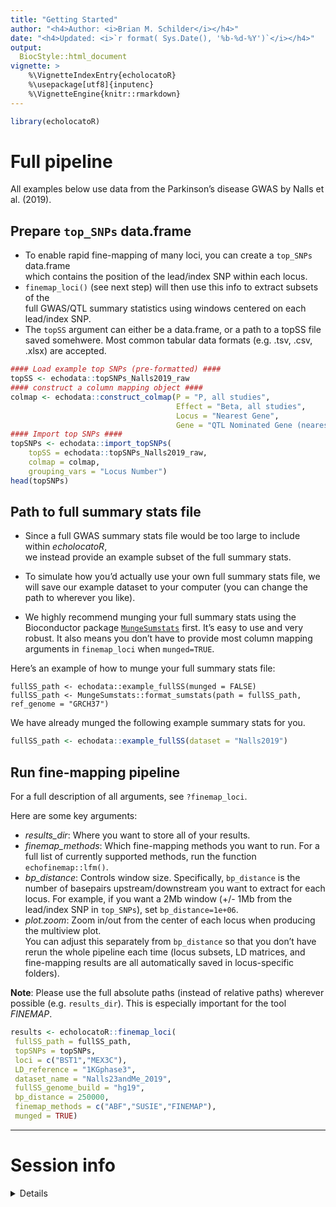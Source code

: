 ```yaml
---
title: "Getting Started" 
author: "<h4>Author: <i>Brian M. Schilder</i></h4>" 
date: "<h4>Updated: <i>`r format( Sys.Date(), '%b-%d-%Y')`</i></h4>"
output:
  BiocStyle::html_document
vignette: >
    %\VignetteIndexEntry{echolocatoR} 
    %\usepackage[utf8]{inputenc}
    %\VignetteEngine{knitr::rmarkdown}
---
```



```r
library(echolocatoR) 
```

# Full pipeline  

All examples below use data from the Parkinson's disease GWAS by Nalls et al. (2019).  

## Prepare `top_SNPs` data.frame   

* To enable rapid fine-mapping of many loci, you can create a `top_SNPs` data.frame  
which contains the position of the lead/index SNP within each locus.
* `finemap_loci()` (see next step) will then use this info to extract subsets of the   
full GWAS/QTL summary statistics using windows centered on each lead/index SNP.
* The `topSS` argument can either be a data.frame, or a path to a topSS file saved somehwere.
Most common tabular data formats (e.g. .tsv, .csv, .xlsx) are accepted.  


```r
#### Load example top SNPs (pre-formatted) ####
topSS <- echodata::topSNPs_Nalls2019_raw
#### construct a column mapping object ####
colmap <- echodata::construct_colmap(P = "P, all studies",
                                     Effect = "Beta, all studies",
                                     Locus = "Nearest Gene",
                                     Gene = "QTL Nominated Gene (nearest QTL)")
#### Import top SNPs ####
topSNPs <- echodata::import_topSNPs(
    topSS = echodata::topSNPs_Nalls2019_raw,
    colmap = colmap,
    grouping_vars = "Locus Number")
head(topSNPs)
```

## Path to full summary stats file  

* Since a full GWAS summary stats file would be too large to include within *echolocatoR*,  
we instead provide an example subset of the full summary stats.  

* To simulate how you'd actually use your own full summary stats file, we will save our example dataset to your computer (you can change the path to wherever you like). 

* We highly recommend munging your full summary stats using the Bioconductor package [`MungeSumstats`](https://github.com/neurogenomics/MungeSumstats) first. It's easy to use and very robust. It also means you don't have to provide most column mapping arguments in `finemap_loci` when `munged=TRUE`. 

Here's an example of how to munge your full summary stats file: 

```
fullSS_path <- echodata::example_fullSS(munged = FALSE)
fullSS_path <- MungeSumstats::format_sumstats(path = fullSS_path, ref_genome = "GRCH37")
```

We have already munged the following example summary stats for you.

```r
fullSS_path <- echodata::example_fullSS(dataset = "Nalls2019")
```

## Run fine-mapping pipeline  

For a full description of all arguments, see `?finemap_loci`.  

Here are some key arguments:  

* *results_dir*: Where you want to store all of your results.  
* *finemap_methods*: Which fine-mapping methods you want to run. For a full list of currently supported methods, run the function `echofinemap::lfm()`.  
* *bp_distance*: Controls window size. Specifically, `bp_distance` is the number of basepairs upstream/downstream you want to extract for each locus. For example, if you want a 2Mb window (+/- 1Mb from the lead/index SNP in `top_SNPs`), set `bp_distance=1e+06`.  
* *plot.zoom*: Zoom in/out from the center of each locus when producing the multiview plot.  
You can adjust this separately from `bp_distance` so that you don't have rerun the whole pipeline each time (locus subsets, LD matrices, and fine-mapping results are all automatically saved in locus-specific folders).  
 
**Note**: Please use the full absolute paths (instead of relative paths) wherever possible (e.g. `results_dir`). This is especially important for the tool *FINEMAP*.

```r
results <- echolocatoR::finemap_loci(
 fullSS_path = fullSS_path,
 topSNPs = topSNPs,
 loci = c("BST1","MEX3C"),
 LD_reference = "1KGphase3",
 dataset_name = "Nalls23andMe_2019",
 fullSS_genome_build = "hg19",
 bp_distance = 250000,
 finemap_methods = c("ABF","SUSIE","FINEMAP"),
 munged = TRUE)
```

<hr>

# Session info  

<details>

```r
utils::sessionInfo()
```

</details>

<br>

